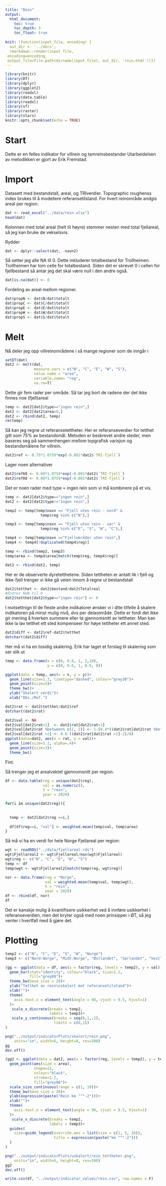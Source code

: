 ```yaml
---
title: "Rein"
output:
  html_document:
    toc: true
    toc_depth: 3
    toc_float: true
    
knit: (function(input_file, encoding) {
  out_dir <- '../docs';
  rmarkdown::render(input_file,
 encoding=encoding,
 output_file=file.path(dirname(input_file), out_dir, 'rein.html'))})
---
```


```r
library(knitr)
library(DT)
library(dplyr)
library(ggplot2)
library(readxl)
library(data.table)
library(readxl)
library(sf)
library(raster)
library(stars)
knitr::opts_chunk$set(echo = TRUE)
```

# Start
Dette er en felles indikator for villrein og tamreinsbestander
Utarbeidelsen av metodikken er gjort av Erik Fremstad.

# Import
Datasett med bestandstall, areal, og TRIverdier. Topographic roughenss index brukes til å modellere referansetilstand.
For hvert reinområde andgis areal per region. 

```r
dat <- read_excel("../data/rein.xlsx")
head(dat)
```

Kolonnen med total areal (helt til høyre) stemmer nesten med total fjellareal, så jeg kan bruke de vekselsvis.

Rydder
```r
dat <- dplyr::select(dat, -navn2)
```

Så setter jeg alle NA til 0. Dette inkluderer totalbestand for Trollheimen. Trollheimen har tom celle for totalbestand. Siden det er skrevet 0 i cellen for fjellbestand så antar jeg det skal være null i den andre også.
```r
dat[is.na(dat)] <- 0
```

Fordeling av areal mellom regioner.
```r
dat$propN <- dat$N/dat$totalt
dat$propC <- dat$C/dat$totalt
dat$propE <- dat$E/dat$totalt
dat$propW <- dat$W/dat$totalt
dat$propS <- dat$S/dat$totalt
```


# Melt
Nå deler jeg opp villreinområdene i så mange regioner som de inngår i
```r
setDT(dat)
dat2 <- melt(dat,
             measure.vars = c("N", "C", "E", "W", "S"),
             value.name = "area",
             variable.name= "reg",
             na.rm=T)
```

Dette gir fem rader per område. Så tar jeg bort de radene der det ikke finnes noe (fjell)areal
```r
temp <- dat2[dat2$type=="ingen rein",]
dat2 <- dat2[dat2$area>0,]
dat2 <- rbind(dat2, temp)
rm(temp)
```

Så kan jeg regne ut referansetettheter.
Her er referanseverdier for tetthet gitt som 75% av bestandsmål. Metoden er beskrevet andre steder, men baseres seg på sammenhengen mellom topgrafisk varisjon og bestandsmålene for villrein. 
```r
dat2$ref <- 0.75*1.0759*exp(-0.001*dat2$`TRI-fjell`)
```

Lager noen alternativer
```r
dat2$ref60 <- 0.60*1.0759*exp(-0.001*dat2$`TRI-fjell`)
dat2$ref80 <- 0.80*1.0759*exp(-0.001*dat2$`TRI-fjell`)
```



Det er noen rader med type = ingen rein som vi må kombinere på et vis.
```r
temp <- dat2[dat2$type=="ingen rein",]
dat2 <- dat2[dat2$type!="ingen rein",]
```

```r
temp2 <- temp[temp$navn == "Fjell uten rein - nord" &
                temp$reg %in% c("N"),]

temp3 <- temp[temp$navn == "Fjell uten rein - sør" &
                temp$reg %in% c("E", "S", "W", "C"),]

temp4 <- temp[temp$navn =="Fjellområder uten rein",]
temp4 <- temp4[!duplicated(temp4$reg)]

temp <- rbind(temp2, temp3)
temp$area <- temp4$area[match(temp$reg, temp4$reg)]
```

```r
dat2 <- rbind(dat2, temp)
```



Her er de observerte dyretetthetene. Siden tettheten er antatt lik i fjell og ikke-fjell trenger vi ikke gå veien innom å regne ut bestandstall
```r
dat2$tetthet <- dat2$bestand/dat2$Totalreal
#Endrer NaN til 0
dat2$tetthet[dat2$type=="ingen rein"] <- 0
```

I motsettnign til de fleste andre indikatorer ønsker vi i dtte tilfelle å skalere indikatoren på minst mulig nivå, dvs per delaområde. Dette er fordi det ikke gir mening å hverken summere eller ta gjennomsnitt av tettheter. Man kan ikke la lav tetthet ett sted kompenseer for høye tettheter ett annet sted.
```r
dat2$diff <- dat2$ref-dat2$tetthet
dotchart(dat2$diff)
```
Her må vi ha en tosidig skalering. Erik har laget et forslag til skalering som ser slik ut

```r
temp <- data.frame(x = c(0, 0.6, 1, 2,10),
                   y = c(0, 0.6, 1, 0.6, 0))

ggplot(data = temp, aes(x = x, y = y))+
  geom_line(size=1.3, linetype="dashed", colour="grey30")+
  geom_point(size=5)+
  theme_bw()+
  ylab("Skalert verdi")+
  xlab("Obs./Ref.")
```

```r
dat2$rat <- dat2$tetthet/dat2$ref
dotchart(dat2$rat)
```

```r
dat2$val <- NA 
dat2$val[dat2$rat<1]  <- dat2$rat[dat2$rat<1]
dat2$val[dat2$rat %between% c(1, 2)] <- 1-(0.4*((dat2$rat[dat2$rat %between% c(1, 2)])-1))
dat2$val[dat2$rat >2] <- 0.6-((dat2$rat[dat2$rat >2]-2)/8)
ggplot(data=dat2, aes(x = rat, y = val))+
  geom_line(size=1.2, alpha=.4)+
  geom_point(size=3)+
  theme_bw()
```
Fint.

Så trenger jeg et arealvektet gjennomsnitt per region.


```r
df <- data.table(reg = unique(dat2$reg),
                 val = as.numeric(),
                 X = "rein",
                 year = 2020)

for(i in unique(dat2$reg)){
  
  
  temp <- dat2[dat2$reg ==i,]
  
  df[df$reg==i, "val"] <- weighted.mean(temp$val, temp$area)
}
```

Så må vi ha en verdi for hele Norge
Fjellareal per region:
```r
wgt <- readRDS("../data/fjellareal.rds")
wgt$Fjellareal2 <- wgt$Fjellareal/max(wgt$Fjellareal)
wgt$reg <- c("N", "C", "E", "W", "S")
temp <- df
temp$wgt <- wgt$Fjellareal2[match(temp$reg, wgt$reg)]
```

```r
nor <- data.frame(reg = "Norge",
                  val = weighted.mean(temp$val, temp$wgt),
                  X = "rein",
                  year = 2020)
df <- rbind(df, nor)
df
```

Det er kanskje mulig å kvantifisere usikkerhet ved å innføre usikkerhet i referanseverdien, men det bryter også med noen prinsipper i ØT, så jeg venter i hvertfall med å gjøre det.

# Plotting
```r
temp2 <- c("N", "C", "E", "S", "W", "Norge")
temp3 <- c("Nord-Norge", "Midt-Norge", "Østlandet", "Sørlandet", "Vestlandet", "Norge")
```

```r
(gg <- ggplot(data = df, aes(x = factor(reg, levels = temp2), y = val))+
  geom_bar(stat="identity", colour="black", size=1.2,
           fill="grey80")+
  theme_bw(base_size = 20)+
  ylab("Tetthet av rein\nskalert mot referansetilstand")+
  xlab("")+
  theme(
    axis.text.x = element_text(angle = 90, vjust = 0.5, hjust=1)
  )+
   scale_x_discrete(breaks = temp2,
                    labels = temp3)+
   scale_y_continuous(breaks = seq(0,1,.2),
                      limits = c(0,1))
)  
```

```r
png("../output/indicatorPlots/skalert/rein.png", 
    units="in", width=6, height=8, res=300)
gg
dev.off()
```

```r
(gg2 <- ggplot(data = dat2, aes(x = factor(reg, levels = temp2), y = tetthet))+
  geom_point(aes(size = area),
             shape=21,
             colour="black", 
             stroke=1.2,
             fill="grey80")+
  scale_size_continuous(range = c(1, 10))+
  theme_bw(base_size = 20)+
  ylab(expression(paste("Rein km "^"-2")))+
  xlab("")+
  theme(
    axis.text.x = element_text(angle = 90, vjust = 0.5, hjust=1)
  )+
   scale_x_discrete(breaks = temp2,
                    labels = temp3)+
  guides(
    size=guide_legend(override.aes = list(size = c(1, 5, 10)),
                      title = expression(paste("km "^"-2")))
  )
)
```

```r

png("../output/indicatorPlots/uskalert/rein_tettheter.png", 
    units="in", width=6, height=8, res=300)
gg2
dev.off()
```

```r
write.csv(df, "../output/indicator_values/rein.csv", row.names = F)
```


